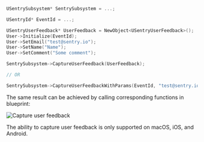 ```cpp
USentrySubsystem* SentrySubsystem = ...;

USentryId* EventId = ...;

USentryUserFeedback* UserFeedback = NewObject<USentryUserFeedback>();
User->Initialize(EventId);
User->SetEmail("test@sentry.io");
User->SetName("Name");
User->SetComment("Some comment");

SentrySubsystem->CaptureUserFeedback(UserFeedback);

// OR

SentrySubsystem->CaptureUserFeedbackWithParams(EventId, "test@sentry.io", "Some comment", "Name");
```

The same result can be achieved by calling corresponding functions in blueprint:

![Capture user feedback](unreal_user_feedback.png)

<Note>

The ability to capture user feedback is only supported on macOS, iOS, and Android.

</Note>
